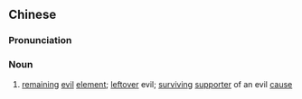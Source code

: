 {{also|余孽}}
==Chinese==
{{zh-forms|s=余孽}}

===Pronunciation===
{{zh-pron
|m=yúniè
|c=jyu4 jip6
|mn=qz:îr-gia̍t/tw,xm:û-gia̍t/twvk,zz:î-gia̍t
|cat=n
}}

===Noun===
{{zh-noun}}

# [[remaining]] [[evil]] [[element]]; [[leftover]] evil; [[surviving]] [[supporter]] of an evil [[cause]]